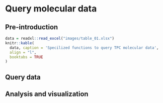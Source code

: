 # Query molecular data

## Pre-introduction



```r
data = readxl::read_excel("images/table_01.xlsx")
knitr::kable(
  data, caption = 'Specilized functions to query TPC molecular data',
  align = "l",
  booktabs = TRUE
)
```




## Query data


## Analysis and visualization
